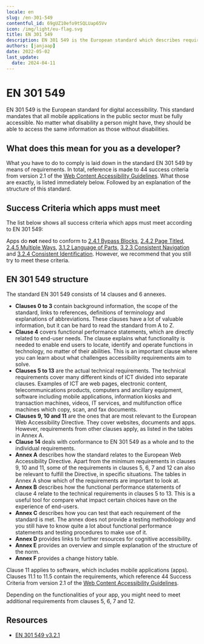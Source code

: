```yaml
---
locale: en
slug: /en-301-549
contentful_id: 69gUZ10efo9tSQLUap65Vv
icon: /img/light/eu-flag.svg
title: EN 301 549
description: EN 301 549 is the European standard which describes requirements which apps must meet in order to be accessible.
authors: [janjaap]
date: 2022-05-02
last_update:
  date: 2024-04-11
---
```


# EN 301 549

EN 301 549 is the European standard for digital accessibility. This standard mandates that all mobile applications in the public sector must be fully accessible. No matter what disability a person might have, they should be able to access the same information as those without disabilities.

## What does this mean for you as a developer?

What you have to do to comply is laid down in the standard EN 301 549 by means of requirements. In total, reference is made to 44 success criteria from version 2.1 of the [Web Content Accessibility Guidelines](/en/guidelines/wcag). What those are exactly, is listed immediately below. Followed by an explanation of the structure of this standard.

## Success Criteria which apps must meet

The list below shows all success criteria which apps must meet according to EN 301 549:

<LinkList title="List of requirements for EN 301 549" isHighlighted={false}>
  <LinkListItem
    url="/en/guidelines/wcag/success-criterion-1-1-1"
    title="Success Criterion 1.1.1 - Non-text Content - Level A"
    appearance="xxx"
  />
  <LinkListItem
    url="/en/guidelines/wcag/success-criterion-1-2-1"
    title="Success Criterion 1.2.1 - Audio-only and Video-only (Prerecorded) - Level A"
  />
  <LinkListItem
    url="/en/guidelines/wcag/success-criterion-1-2-2"
    title="Success Criterion 1.2.2 - Captions (Prerecorded) - Level A"
  />
  <LinkListItem
    url="/en/guidelines/wcag/success-criterion-1-2-3"
    title="Success Criterion 1.2.3 - Audio Description or Media Alternative (Prerecorded) - Level A"
  />
  <LinkListItem
    url="/en/guidelines/wcag/success-criterion-1-2-4"
    title="Success Criterion 1.2.4 - Captions (Live) - Level AA"
  />
  <LinkListItem
    url="/en/guidelines/wcag/success-criterion-1-2-5"
    title="Success Criterion 1.2.5 - Audio Description (Prerecorded) - Level AA"
  />
  <LinkListItem
    url="/en/guidelines/wcag/success-criterion-1-3-1"
    title="Success Criterion 1.3.1 - Info and Relationships - Level A"
  />
  <LinkListItem
    url="/en/guidelines/wcag/success-criterion-1-3-2"
    title="Success Criterion 1.3.2 - Meaningful Sequence - Level A"
  />
  <LinkListItem
    url="/en/guidelines/wcag/success-criterion-1-3-3"
    title="Success Criterion 1.3.3 - Sensory Characteristics - Level A"
  />
  <LinkListItem
    url="/en/guidelines/wcag/success-criterion-1-3-4"
    title="Success Criterion 1.3.4 - Orientation - Level AA"
  />
  <LinkListItem
    url="/en/guidelines/wcag/success-criterion-1-3-5"
    title="Success Criterion 1.3.5 - Identify Input Purpose - Level AA"
  />
  <LinkListItem
    url="/en/guidelines/wcag/success-criterion-1-4-1"
    title="Success Criterion 1.4.1 - Use of Color - Level A"
  />
  <LinkListItem
    url="/en/guidelines/wcag/success-criterion-1-4-2"
    title="Success Criterion 1.4.2 - Audio Control - Level A"
  />
  <LinkListItem
    url="/en/guidelines/wcag/success-criterion-1-4-3"
    title="Success Criterion 1.4.3 - Contrast (Minimum) - Level AA"
  />
  <LinkListItem
    url="/en/guidelines/wcag/success-criterion-1-4-4"
    title="Success Criterion - 1.4.4 Resize text - Level AA"
  />
  <LinkListItem
    url="/en/guidelines/wcag/success-criterion-1-4-5"
    title="Success Criterion 1.4.5 - Images of Text - Level AA"
  />
  <LinkListItem
    url="/en/guidelines/wcag/success-criterion-1-4-10"
    title="Success Criterion 1.4.10 - Reflow - Level AA"
  />
  <LinkListItem
    url="/en/guidelines/wcag/success-criterion-1-4-11"
    title="Success Criterion 1.4.11 - Non-text Contrast - Level AA"
  />
  <LinkListItem
    url="/en/guidelines/wcag/success-criterion-1-4-12"
    title="Success Criterion 1.4.12 - Text Spacing - Level AA"
  />
  <LinkListItem
    url="/en/guidelines/wcag/success-criterion-1-4-13"
    title="Success Criterion 1.4.13 - Content on Hover or Focus - Level AA"
  />
  <LinkListItem
    url="/en/guidelines/wcag/success-criterion-2-1-1"
    title="Success Criterion 2.1.1 - Keyboard - Level A"
  />
  <LinkListItem
    url="/en/guidelines/wcag/success-criterion-2-1-2"
    title="Success Criterion 2.1.2 - No Keyboard Trap - Level A"
  />
  <LinkListItem
    url="/en/guidelines/wcag/success-criterion-2-1-4"
    title="Success Criterion 2.1.4 - Character Key Shortcuts - Level A"
  />
  <LinkListItem
    url="/en/guidelines/wcag/success-criterion-2-2-1"
    title="Success Criterion 2.2.1 - Timing Adjustable - Level A"
  />
  <LinkListItem
    url="/en/guidelines/wcag/success-criterion-2-2-2"
    title="Success Criterion 2.2.2 - Pause, Stop, Hide - Level A"
  />
  <LinkListItem
    url="/en/guidelines/wcag/success-criterion-2-3-1"
    title="Success Criterion 2.3.1 - Three Flashes or Below Threshold - Level A"
  />
  <LinkListItem
    url="/en/guidelines/wcag/success-criterion-2-4-3"
    title="Success Criterion 2.4.3 - Focus Order - Level A"
  />
  <LinkListItem
    url="/en/guidelines/wcag/success-criterion-2-4-4"
    title="Success Criterion 2.4.4 - Link Purpose (In Context) - Level A"
  />
  <LinkListItem
    url="/en/guidelines/wcag/success-criterion-2-4-6"
    title="Success Criterion 2.4.6 - Headings and Labels - Level AA"
  />
  <LinkListItem
    url="/en/guidelines/wcag/success-criterion-2-4-7"
    title="Success Criterion 2.4.7 - Focus Visible - Level AA"
  />
  <LinkListItem
    url="/en/guidelines/wcag/success-criterion-2-5-1"
    title="Success Criterion 2.5.1 - Pointer Gestures"
  />
  <LinkListItem
    url="/en/guidelines/wcag/success-criterion-2-5-2"
    title="Success Criterion 2.5.2 - Pointer Cancellation - Level A"
  />
  <LinkListItem
    url="/en/guidelines/wcag/success-criterion-2-5-3"
    title="Success Criterion 2.5.3 - Label in Name - Level A"
  />
  <LinkListItem
    url="/en/guidelines/wcag/success-criterion-2-5-4"
    title="Success Criterion 2.5.4 - Motion Actuation - Level A"
  />
  <LinkListItem
    url="/en/guidelines/wcag/success-criterion-3-1-1"
    title="Success Criterion 3.1.1 - Language of Page - Level A"
  />
  <LinkListItem
    url="/en/guidelines/wcag/success-criterion-3-2-1"
    title="Success Criterion 3.2.1 - On Focus - Level A"
  />
  <LinkListItem
    url="/en/guidelines/wcag/success-criterion-3-2-2"
    title="Success Criterion 3.2.2 - On Input - Level A"
  />
  <LinkListItem
    url="/en/guidelines/wcag/success-criterion-3-3-1"
    title="Success Criterion 3.3.1 - Error Identification - Level A"
  />
  <LinkListItem
    url="/en/guidelines/wcag/success-criterion-3-3-2"
    title="Success Criterion 3.3.2 - Labels or Instructions - Level A"
  />
  <LinkListItem
    url="/en/guidelines/wcag/success-criterion-3-3-3"
    title="Success Criterion 3.3.3 - Error Suggestion - Level AA"
  />
  <LinkListItem
    url="/en/guidelines/wcag/success-criterion-3-3-4"
    title="Success Criterion 3.3.4 - Error Prevention (Legal, Financial, Data) - Level AA"
  />
  <LinkListItem
    url="/en/guidelines/wcag/success-criterion-4-1-1"
    title="Success Criterion 4.1.1 - Parsing - Level A"
  />
  <LinkListItem
    url="/en/guidelines/wcag/success-criterion-4-1-2"
    title="Success Criterion 4.1.2 - Name, Role, Value - Level A"
  />
  <LinkListItem
    url="/en/guidelines/wcag/success-criterion-4-1-3"
    title="Success Criterion 4.1.3 - Status Messages - Level AA"
  />
</LinkList>

Apps do **not** need to conform to [2.4.1 Bypass Blocks](/en/guidelines/wcag/success-criterion-2-4-1), [2.4.2 Page Titled](/en/guidelines/wcag/success-criterion-2-4-2), [2.4.5 Multiple Ways](/en/guidelines/wcag/success-criterion-2-4-5), [3.1.2 Language of Parts](/en/guidelines/wcag/success-criterion-3-1-2), [3.2.3 Consistent Navigation](/en/guidelines/wcag/success-criterion-3-2-3) and [3.2.4 Consistent Identification](/en/guidelines/wcag/success-criterion-3-2-4). However, we recommend that you still try to meet these criteria.

## EN 301 549 structure

The standard EN 301 549 consists of 14 clauses and 6 annexes.

- **Clauses 0 to 3** contain background information, the scope of the standard, links to references, definitions of terminology and explanations of abbreviations. These clauses have a lot of valuable information, but it can be hard to read the standard from A to Z.
- **Clause 4** covers functional performance statements, which are directly related to end-user needs. The clause explains what functionality is needed to enable end users to locate, identify and operate functions in technology, no matter of their abilities. This is an important clause where you can learn about what challenges accessibility requirements aim to solve.
- **Clauses 5 to 13** are the actual technical requirements. The technical requirements cover many different kinds of ICT divided into separate clauses. Examples of ICT are web pages, electronic content, telecommunications products, computers and ancillary equipment, software including mobile applications, information kiosks and transaction machines, videos, IT services, and multifunction office machines which copy, scan, and fax documents.
- **Clauses 9, 10 and 11** are the ones that are most relevant to the European Web Accessibility Directive. They cover websites, documents and apps. However, requirements from other clauses apply, as listed in the tables in Annex A.
- **Clause 14** deals with conformance to EN 301 549 as a whole and to the individual requirements.
- **Annex A** describes how the standard relates to the European Web Accessibility Directive. Apart from the minimum requirements in clauses 9, 10 and 11, some of the requirements in clauses 5, 6, 7 and 12 can also be relevant to fulfill the Directive, in specific situations. The tables in Annex A show which of the requirements are important to look at.
- **Annex B** describes how the functional performance statements of clause 4 relate to the technical requirements in clauses 5 to 13. This is a useful tool for compare what impact certain choices have on the experience of end-users.
- **Annex C** describes how you can test that each requirement of the standard is met. The annex does not provide a testing methodology and you still have to know quite a lot about functional performance statements and testing procedures to make use of it.
- **Annex D** provides links to further resources for cognitive accessibility.
- **Annex E** provides an overview and simple explanation of the structure of the norm.
- **Annex F** provides a change history table.

Clause 11 applies to software, which includes mobile applications (apps). Clauses 11.1 to 11.5 contain the requirements, which reference 44 Success Criteria from version 2.1 of the [Web Content Accessibility Guidelines](/en/guidelines/wcag).

Depending on the functionalities of your app, you might need to meet additional requirements from clauses 5, 6, 7 and 12.

## Resources

- [EN 301 549 v3.2.1](https://www.etsi.org/deliver/etsi_en/301500_301599/301549/03.02.01_60/en_301549v030201p.pdf)
